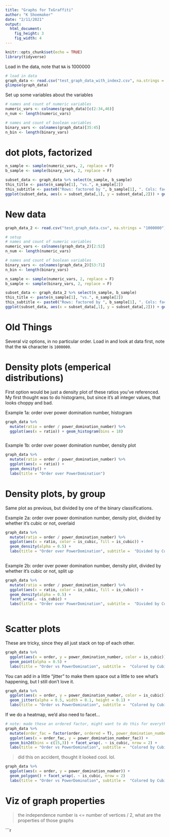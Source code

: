 ```yaml
---
title: "Graphs for TxGraffiti"
author: "K Shoemaker"
date: "2/11/2021"
output: 
  html_document: 
    fig_height: 3
    fig_width: 4
---
```


```r
knitr::opts_chunk$set(echo = TRUE)
library(tidyverse)
```

Load in the data, note that `NA` is 1000000
```r
# load in data
graph_data <- read.csv("test_graph_data_with_index2.csv", na.strings = "1000000")
glimpse(graph_data)

```

Set up some variables about the variables
```r
# names and count of numeric variables
numeric_vars <- colnames(graph_data)[c(2:34,46)]
n_num <- length(numeric_vars)

# names and count of boolean variables
binary_vars <- colnames(graph_data)[35:45]
n_bin <- length(binary_vars)
```

# dot plots, factorized

```r
n_sample <- sample(numeric_vars, 2, replace = F)
b_sample <- sample(binary_vars, 2, replace = F)

subset_data <- graph_data %>% select(n_sample, b_sample)
this_title <- paste(n_sample[1], "vs.", n_sample[2])
this_subtitle <- paste0("Rows: factored by ", b_sample[1], ". Cols: factored by ", b_sample[2])
ggplot(subset_data, aes(x = subset_data[,1], y = subset_data[,2])) + geom_point() + facet_grid(subset_data[,3] ~ subset_data[,4])  + labs(x = n_sample[1], y = n_sample[2], title = this_title, subtitle = this_subtitle) 
```



# New data

```r
graph_data_2 <- read.csv("test_graph_data.csv", na.strings = "1000000")
```

```r
# setup
# names and count of numeric variables
numeric_vars <- colnames(graph_data_2)[2:52]
n_num <- length(numeric_vars)

# names and count of boolean variables
binary_vars <- colnames(graph_data_2)[53:71]
n_bin <- length(binary_vars)
```

```r
n_sample <- sample(numeric_vars, 2, replace = F)
b_sample <- sample(binary_vars, 2, replace = F)

subset_data <- graph_data_2 %>% select(n_sample, b_sample)
this_title <- paste(n_sample[1], "vs.", n_sample[2])
this_subtitle <- paste0("Rows: factored by ", b_sample[1], ". Cols: factored by ", b_sample[2])
ggplot(subset_data, aes(x = subset_data[,1], y = subset_data[,2])) + geom_point() + facet_grid(subset_data[,3] ~ subset_data[,4])  + labs(x = n_sample[1], y = n_sample[2], title = this_title, subtitle = this_subtitle) 
```


\newpage

# Old Things

Several viz options, in no particular order. Load in and look at data first, note that the `NA` character is `1000000`. 



# Density plots (emperical distributions)

First option would be just a density plot of these ratios you've referenced. My first thought was to do histograms, but since it's all integer values, that looks choppy and bad. 

Example 1a: order over power domination number, histogram 

```r

graph_data %>% 
  mutate(ratio = order / power_domination_number) %>%  
  ggplot(aes(x = ratio)) + geom_histogram(bins = 18)



```

Example 1b: order over power domination number, density plot

```r

graph_data %>% 
  mutate(ratio = order / power_domination_number) %>%  
  ggplot(aes(x = ratio)) + 
  geom_density() + 
  labs(title = "Order over PowerDomination")

```

# Density plots, by group 

Same plot as previous, but divided by one of the binary classifications.

Example 2a: order over power domination number, density plot, divided by whether it's cubic or not, overlaid


```r
graph_data %>% 
  mutate(ratio = order / power_domination_number) %>%  
  ggplot(aes(x = ratio, color = is_cubic, fill = is_cubic)) +
  geom_density(alpha = 0.5) + 
  labs(title = "Order over PowerDomination", subtitle =  "Divided by Cubic")
  
```

Example 2b: order over power domination number, density plot, divided by whether it's cubic or not, split up

```r
graph_data %>% 
  mutate(ratio = order / power_domination_number) %>%  
  ggplot(aes(x = ratio, color = is_cubic, fill = is_cubic)) +
  geom_density(alpha = 0.5) + 
  facet_wrap(. ~is_cubic) +
  labs(title = "Order over PowerDomination", subtitle =  "Divided by Cubic")
  
```

# Scatter plots

These are tricky, since they all just stack on top of each other. 

```r
graph_data %>% 
  ggplot(aes(x = order, y = power_domination_number, color = is_cubic)) +
  geom_point(alpha = 0.5) + 
  labs(title = "Order vs PowerDomination", subtitle =  "Colored by Cubic")
```

You can add in a little "jitter" to make them space out a little to see what's happening, but I still don't love it. 


```r
graph_data %>% 
  ggplot(aes(x = order, y = power_domination_number, color = is_cubic)) +
  geom_jitter(alpha = 0.5, width = 0.1, height = 0.1) + 
  labs(title = "Order vs PowerDomination", subtitle =  "Colored by Cubic, jittered")
```

If we do a heatmap, we'd also need to facet... 

```r
# note: made these an ordered factor, might want to do this for everything for nicer graphing. 
graph_data %>% 
  mutate(order_fac = factor(order, ordered = T), power_domination_number_fac = factor(power_domination_number, ordered = T)) %>%
  ggplot(aes(x = order_fac, y = power_domination_number_fac)) +
  geom_bin2d(bins = c(15,3)) + facet_wrap(. ~ is_cubic, nrow = 2) +
  labs(title = "Order vs PowerDomination", subtitle =  "Colored by Cubic, jittered")
```

> did this on accident, thought it looked cool. lol. 

```r
graph_data %>% 
  ggplot(aes(x = order, y = power_domination_number)) +
  geom_polygon() + facet_wrap(. ~ is_cubic, nrow = 2)
  labs(title = "Order vs PowerDomination", subtitle =  "Colored by Cubic, jittered")
```

# Viz of graph properties

> the independence number is <= number of vertices / 2, what are the properties of those graphs

```r


